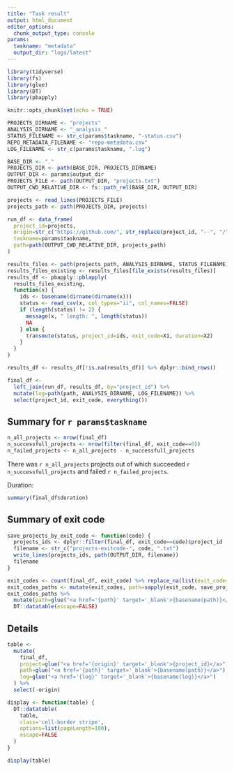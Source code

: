 ```yaml
---
title: "Task result"
output: html_document
editor_options: 
  chunk_output_type: console
params:
  taskname: "metadata"
  output_dir: "logs/latest"
---
```


```r
library(tidyverse)
library(fs)
library(glue)
library(DT)
library(pbapply)

knitr::opts_chunk$set(echo = TRUE)

PROJECTS_DIRNAME <- "projects"
ANALYSIS_DIRNAME <- "_analysis_"
STATUS_FILENAME <- str_c(params$taskname, "-status.csv")
REPO_METADATA_FILENAME <- "repo-metadata.csv"
LOG_FILENAME <- str_c(params$taskname, ".log")

BASE_DIR <- "."
PROJECTS_DIR <- path(BASE_DIR, PROJECTS_DIRNAME)
OUTPUT_DIR <- params$output_dir
PROJECTS_FILE <- path(OUTPUT_DIR, "projects.txt")
OUTPUT_CWD_RELATIVE_DIR <- fs::path_rel(BASE_DIR, OUTPUT_DIR)
```

```r
projects <- read_lines(PROJECTS_FILE)
projects_path <- path(PROJECTS_DIR, projects)

run_df <- data_frame(
  project_id=projects,
  origin=str_c("https://github.com/", str_replace(project_id, "--", "/")),
  taskname=params$taskname,
  path=path(OUTPUT_CWD_RELATIVE_DIR, projects_path)
)
```

```r
results_files <- path(projects_path, ANALYSIS_DIRNAME, STATUS_FILENAME)
results_files_existing <- results_files[file_exists(results_files)]
results_df <- pbapply::pblapply(
  results_files_existing, 
  function(x) {
    ids <- basename(dirname(dirname(x)))
    status <- read_csv(x, col_types="ii", col_names=FALSE)
    if (length(status) != 2) {
      message(x, " length: ", length(status))
      NA
    } else {
      transmute(status, project_id=ids, exit_code=X1, duration=X2)
    }
  }
)

results_df <- results_df[!is.na(results_df)] %>% dplyr::bind_rows()

final_df <- 
  left_join(run_df, results_df, by="project_id") %>%
  mutate(log=path(path, ANALYSIS_DIRNAME, LOG_FILENAME)) %>%
  select(project_id, exit_code, everything())
```

## Summary for `r params$taskname`

```r
n_all_projects <- nrow(final_df)
n_successfull_projects <- nrow(filter(final_df, exit_code==0))
n_failed_projects <- n_all_projects - n_successfull_projects
```

There was `r n_all_projects` projects out of which succeeded `r n_successfull_projects` and failed `r n_failed_projects`.

Duration:
```r
summary(final_df$duration)
```

## Summary of exit code

```r
save_projects_by_exit_code <- function(code) {
  projects_ids <- dplyr::filter(final_df, exit_code==code)$project_id
  filename <- str_c("projects-exitcode-", code, ".txt")
  write_lines(projects_ids, path(OUTPUT_DIR, filename))
  filename
}

exit_codes <- count(final_df, exit_code) %>% replace_na(list(exit_code=-999))
exit_codes_paths <- mutate(exit_codes, path=sapply(exit_code, save_projects_by_exit_code))
exit_codes_paths %>% 
  mutate(path=glue("<a href='{path}' target='_blank'>{basename(path)}</a>")) %>%
  DT::datatable(escape=FALSE)
```

## Details

```r
table <- 
  mutate(
    final_df, 
    project=glue("<a href='{origin}' target='_blank'>{project_id}</a>"), 
    path=glue("<a href='{path}' target='_blank'>{basename(path)}</a>"), 
    log=glue("<a href='{log}' target='_blank'>{basename(log)}</a>")
  ) %>%
  select(-origin)

display <- function(table) {
  DT::datatable(
    table,
    class='cell-border stripe',
    options=list(pageLength=100),
    escape=FALSE
  )
}

display(table)
```